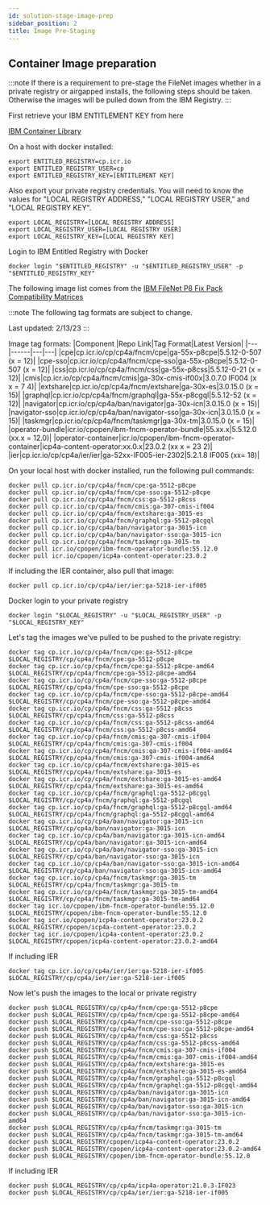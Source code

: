 ```yaml
---
id: solution-stage-image-prep
sidebar_position: 2
title: Image Pre-Staging
---
```


## Container Image preparation

:::note
If there is a requirement to pre-stage the FileNet images whether in a private registry or airgapped installs, the following steps should be taken. Otherwise the images will be pulled down from the IBM Registry.
:::

First retrieve your IBM ENTITLEMENT KEY from here 

[IBM Container Library](https://myibm.ibm.com/products-services/containerlibrary)

On a host with docker installed:

```
export ENTITLED_REGISTRY=cp.icr.io
export ENTITLED_REGISTRY_USER=cp
export ENTITLED_REGISTRY_KEY=[ENTITLEMENT KEY]
```

Also export your private registry credentials. You will need to know the values for "LOCAL REGISTRY ADDRESS," "LOCAL REGISTRY USER," and "LOCAL REGISTRY KEY". 

```
export LOCAL_REGISTRY=[LOCAL REGISTRY ADDRESS]
export LOCAL_REGISTRY_USER=[LOCAL REGISTRY USER]
export LOCAL_REGISTRY_KEY=[LOCAL REGISTRY KEY]
```

Login to IBM Entitled Registry with Docker

```
docker login "$ENTITLED_REGISTRY" -u "$ENTITLED_REGISTRY_USER" -p "$ENTITLED_REGISTRY_KEY"
```

The following image list comes from the [IBM FileNet P8 Fix Pack Compatibility Matrices](https://www.ibm.com/support/pages/filenet-p8-fix-pack-compatibility-matrices)

:::note
The following tag formats are subject to change.

Last updated: 2/13/23
:::

Image tag formats:
|Component |Repo Link|Tag Format|Latest Version|
|---|------|---|---|
|cpe|cp.icr.io/cp/cp4a/fncm/cpe|ga-55x-p8cpe|5.5.12-0-507 (x = 12)|
|cpe-sso|cp.icr.io/cp/cp4a/fncm/cpe-sso|ga-55x-p8cpe|5.5.12-0-507 (x = 12)|
|css|cp.icr.io/cp/cp4a/fncm/css|ga-55x-p8css|5.5.12-0-21 (x = 12)|
|cmis|cp.icr.io/cp/cp4a/fncm/cmis|ga-30x-cmis-if00x|3.0.7.0 IF004 (x x = 7 4)|
|extshare|cp.icr.io/cp/cp4a/fncm/extshare|ga-30x-es|3.0.15.0 (x = 15)|
|graphql|cp.icr.io/cp/cp4a/fncm/graphql|ga-55x-p8cgql|5.5.12-52 (x = 12)|
|navigator|cp.icr.io/cp/cp4a/ban/navigator|ga-30x-icn|3.0.15.0 (x = 15)|
|navigator-sso|cp.icr.io/cp/cp4a/ban/navigator-sso|ga-30x-icn|3.0.15.0 (x = 15)|
|taskmgr|cp.icr.io/cp/cp4a/fncm/taskmgr|ga-30x-tm|3.0.15.0 (x = 15)|
|operator-bundle|icr.io/cpopen/ibm-fncm-operator-bundle|55.xx.x|5.5.12.0 (xx.x = 12.0)|
|operator-container|icr.io/cpopen/ibm-fncm-operator-container|icp4a-content-operator:xx.0.x|23.0.2 (xx x = 23 2)|
|ier|cp.icr.io/cp/cp4a/ier/ier|ga-52xx-IF005-ier-2302|5.2.1.8 IF005 (xx= 18)|


On your local host with docker installed, run the following pull commands:

```
docker pull cp.icr.io/cp/cp4a/fncm/cpe:ga-5512-p8cpe
docker pull cp.icr.io/cp/cp4a/fncm/cpe-sso:ga-5512-p8cpe
docker pull cp.icr.io/cp/cp4a/fncm/css:ga-5512-p8css
docker pull cp.icr.io/cp/cp4a/fncm/cmis:ga-307-cmis-if004
docker pull cp.icr.io/cp/cp4a/fncm/extshare:ga-3015-es
docker pull cp.icr.io/cp/cp4a/fncm/graphql:ga-5512-p8cgql
docker pull cp.icr.io/cp/cp4a/ban/navigator:ga-3015-icn
docker pull cp.icr.io/cp/cp4a/ban/navigator-sso:ga-3015-icn
docker pull cp.icr.io/cp/cp4a/fncm/taskmgr:ga-3015-tm
docker pull icr.io/cpopen/ibm-fncm-operator-bundle:55.12.0
docker pull icr.io/cpopen/icp4a-content-operator:23.0.2
```

If including the IER container, also pull that image:

```
docker pull cp.icr.io/cp/cp4a/ier/ier:ga-5218-ier-if005
```


Docker login to your private registry

```
docker login "$LOCAL_REGISTRY" -u "$LOCAL_REGISTRY_USER" -p "$LOCAL_REGISTRY_KEY"
```

Let's tag the images we've pulled to be pushed to the private registry:

```
docker tag cp.icr.io/cp/cp4a/fncm/cpe:ga-5512-p8cpe $LOCAL_REGISTRY/cp/cp4a/fncm/cpe:ga-5512-p8cpe
docker tag cp.icr.io/cp/cp4a/fncm/cpe:ga-5512-p8cpe-amd64 $LOCAL_REGISTRY/cp/cp4a/fncm/cpe:ga-5512-p8cpe-amd64
docker tag cp.icr.io/cp/cp4a/fncm/cpe-sso:ga-5512-p8cpe $LOCAL_REGISTRY/cp/cp4a/fncm/cpe-sso:ga-5512-p8cpe
docker tag cp.icr.io/cp/cp4a/fncm/cpe-sso:ga-5512-p8cpe-amd64 $LOCAL_REGISTRY/cp/cp4a/fncm/cpe-sso:ga-5512-p8cpe-amd64
docker tag cp.icr.io/cp/cp4a/fncm/css:ga-5512-p8css $LOCAL_REGISTRY/cp/cp4a/fncm/css:ga-5512-p8css
docker tag cp.icr.io/cp/cp4a/fncm/css:ga-5512-p8css-amd64 $LOCAL_REGISTRY/cp/cp4a/fncm/css:ga-5512-p8css-amd64
docker tag cp.icr.io/cp/cp4a/fncm/cmis:ga-307-cmis-if004 $LOCAL_REGISTRY/cp/cp4a/fncm/cmis:ga-307-cmis-if004
docker tag cp.icr.io/cp/cp4a/fncm/cmis:ga-307-cmis-if004-amd64 $LOCAL_REGISTRY/cp/cp4a/fncm/cmis:ga-307-cmis-if004-amd64
docker tag cp.icr.io/cp/cp4a/fncm/extshare:ga-3015-es $LOCAL_REGISTRY/cp/cp4a/fncm/extshare:ga-3015-es
docker tag cp.icr.io/cp/cp4a/fncm/extshare:ga-3015-es-amd64 $LOCAL_REGISTRY/cp/cp4a/fncm/extshare:ga-3015-es-amd64
docker tag cp.icr.io/cp/cp4a/fncm/graphql:ga-5512-p8cgql $LOCAL_REGISTRY/cp/cp4a/fncm/graphql:ga-5512-p8cgql
docker tag cp.icr.io/cp/cp4a/fncm/graphql:ga-5512-p8cgql-amd64 $LOCAL_REGISTRY/cp/cp4a/fncm/graphql:ga-5512-p8cgql-amd64
docker tag cp.icr.io/cp/cp4a/ban/navigator:ga-3015-icn $LOCAL_REGISTRY/cp/cp4a/ban/navigator:ga-3015-icn
docker tag cp.icr.io/cp/cp4a/ban/navigator:ga-3015-icn-amd64 $LOCAL_REGISTRY/cp/cp4a/ban/navigator:ga-3015-icn-amd64
docker tag cp.icr.io/cp/cp4a/ban/navigator-sso:ga-3015-icn $LOCAL_REGISTRY/cp/cp4a/ban/navigator-sso:ga-3015-icn
docker tag cp.icr.io/cp/cp4a/ban/navigator-sso:ga-3015-icn-amd64 $LOCAL_REGISTRY/cp/cp4a/ban/navigator-sso:ga-3015-icn-amd64
docker tag cp.icr.io/cp/cp4a/fncm/taskmgr:ga-3015-tm $LOCAL_REGISTRY/cp/cp4a/fncm/taskmgr:ga-3015-tm
docker tag cp.icr.io/cp/cp4a/fncm/taskmgr:ga-3015-tm-amd64 $LOCAL_REGISTRY/cp/cp4a/fncm/taskmgr:ga-3015-tm-amd64
docker tag icr.io/cpopen/ibm-fncm-operator-bundle:55.12.0 $LOCAL_REGISTRY/cpopen/ibm-fncm-operator-bundle:55.12.0
docker tag icr.io/cpopen/icp4a-content-operator:23.0.2 $LOCAL_REGISTRY/cpopen/icp4a-content-operator:23.0.2
docker tag icr.io/cpopen/icp4a-content-operator:23.0.2 $LOCAL_REGISTRY/cpopen/icp4a-content-operator:23.0.2-amd64
```

If including IER
```
docker tag cp.icr.io/cp/cp4a/ier/ier:ga-5218-ier-if005 $LOCAL_REGISTRY/cp/cp4a/ier/ier:ga-5218-ier-if005
```

Now let's push the images to the local or private registry

```
docker push $LOCAL_REGISTRY/cp/cp4a/fncm/cpe:ga-5512-p8cpe
docker push $LOCAL_REGISTRY/cp/cp4a/fncm/cpe:ga-5512-p8cpe-amd64
docker push $LOCAL_REGISTRY/cp/cp4a/fncm/cpe-sso:ga-5512-p8cpe
docker push $LOCAL_REGISTRY/cp/cp4a/fncm/cpe-sso:ga-5512-p8cpe-amd64
docker push $LOCAL_REGISTRY/cp/cp4a/fncm/css:ga-5512-p8css
docker push $LOCAL_REGISTRY/cp/cp4a/fncm/css:ga-5512-p8css-amd64
docker push $LOCAL_REGISTRY/cp/cp4a/fncm/cmis:ga-307-cmis-if004
docker push $LOCAL_REGISTRY/cp/cp4a/fncm/cmis:ga-307-cmis-if004-amd64
docker push $LOCAL_REGISTRY/cp/cp4a/fncm/extshare:ga-3015-es
docker push $LOCAL_REGISTRY/cp/cp4a/fncm/extshare:ga-3015-es-amd64
docker push $LOCAL_REGISTRY/cp/cp4a/fncm/graphql:ga-5512-p8cgql
docker push $LOCAL_REGISTRY/cp/cp4a/fncm/graphql:ga-5512-p8cgql-amd64
docker push $LOCAL_REGISTRY/cp/cp4a/ban/navigator:ga-3015-icn
docker push $LOCAL_REGISTRY/cp/cp4a/ban/navigator:ga-3015-icn-amd64
docker push $LOCAL_REGISTRY/cp/cp4a/ban/navigator-sso:ga-3015-icn
docker push $LOCAL_REGISTRY/cp/cp4a/ban/navigator-sso:ga-3015-icn-amd64
docker push $LOCAL_REGISTRY/cp/cp4a/fncm/taskmgr:ga-3015-tm
docker push $LOCAL_REGISTRY/cp/cp4a/fncm/taskmgr:ga-3015-tm-amd64
docker push $LOCAL_REGISTRY/cpopen/icp4a-content-operator:23.0.2
docker push $LOCAL_REGISTRY/cpopen/icp4a-content-operator:23.0.2-amd64
docker push $LOCAL_REGISTRY/cpopen/ibm-fncm-operator-bundle:55.12.0
```

If including IER
```
docker push $LOCAL_REGISTRY/cp/cp4a/icp4a-operator:21.0.3-IF023
docker push $LOCAL_REGISTRY/cp/cp4a/ier/ier:ga-5218-ier-if005
```